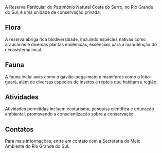 A Reserva Particular do Patrimônio Natural Costa do Serro, no Rio Grande do Sul, é uma unidade de conservação privada.

## Flora

A reserva abriga rica biodiversidade, incluindo espécies nativas como araucárias e diversas plantas endêmicas, essenciais para a manutenção do ecossistema local.

## Fauna

A fauna inclui aves como o gavião-pega-mato e mamíferos como o lobo-guará, além de diversas espécies de insetos e répteis que habitam a região.

## Atividades

Atividades permitidas incluem ecoturismo, pesquisa científica e educação ambiental, promovendo a conscientização sobre a conservação.

## Contatos

Para mais informações, entre em contato com a Secretaria do Meio Ambiente do Rio Grande do Sul.